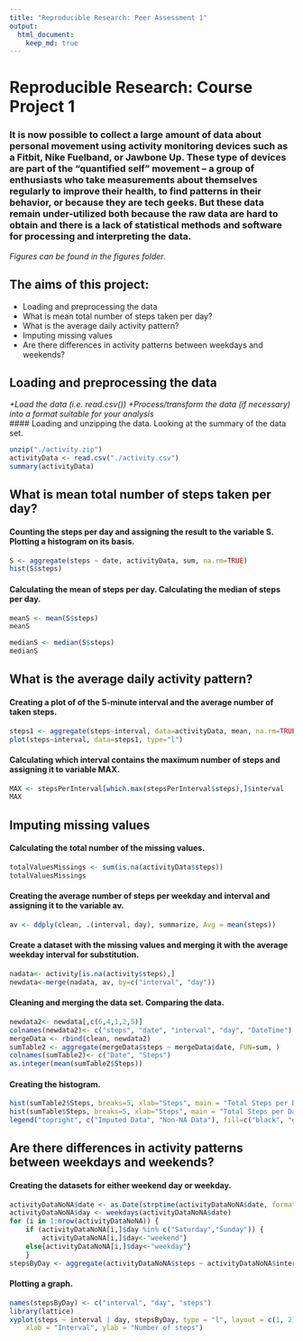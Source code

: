 ```yaml
---
title: "Reproducible Research: Peer Assessment 1"
output: 
  html_document:
    keep_md: true
---
```

# **Reproducible Research: Course Project 1**  
### It is now possible to collect a large amount of data about personal movement using activity monitoring devices such as a Fitbit, Nike Fuelband, or Jawbone Up. These type of devices are part of the “quantified self” movement – a group of enthusiasts who take measurements about themselves regularly to improve their health, to find patterns in their behavior, or because they are tech geeks. But these data remain under-utilized both because the raw data are hard to obtain and there is a lack of statistical methods and software for processing and interpreting the data.
*Figures can be found in the figures folder*.

## The aims of this project:
+ Loading and preprocessing the data
+ What is mean total number of steps taken per day?
+ What is the average daily activity pattern?
+ Imputing missing values
+ Are there differences in activity patterns between weekdays and weekends?

## **Loading and preprocessing the data**
*+Load the data (i.e. read.csv())*
*+Process/transform the data (if necessary) into a format suitable for your analysis*  
#### Loading and unzipping the data. Looking at the summary of the data set. 
```r
unzip("./activity.zip")
activityData <- read.csv("./activity.csv")
summary(activityData)
```

## **What is mean total number of steps taken per day?**
#### Counting the steps per day and assigning the result to the variable S. Plotting a histogram on its basis.
```r
S <- aggregate(steps ~ date, activityData, sum, na.rm=TRUE)
hist(S$steps)
```

#### Calculating the mean of steps per day. Calculating the median of steps per day.
```r
meanS <- mean(S$steps)
meanS
```

```r
medianS <- median(S$steps)
medianS
```

## **What is the average daily activity pattern?**
#### Creating a plot of of the 5-minute interval and the average number of taken steps.
```r
steps1 <- aggregate(steps~interval, data=activityData, mean, na.rm=TRUE)
plot(steps~interval, data=steps1, type="l")
```
#### Calculating which interval contains the maximum number of steps and assigning it to variable MAX.
```r
MAX <- stepsPerInterval[which.max(stepsPerInterval$steps),]$interval
MAX
```

## **Imputing missing values**
#### Calculating the total number of the missing values.
```r
totalValuesMissings <- sum(is.na(activityData$steps))
totalValuesMissings
```
####  Creating the average number of steps per weekday and interval and assigning it to the variable av.
```r
av <- ddply(clean, .(interval, day), summarize, Avg = mean(steps))
```

#### Create a dataset with the missing values and merging it with the average weekday interval for substitution.
```r
nadata<- activity[is.na(activity$steps),]
newdata<-merge(nadata, av, by=c("interval", "day"))
```

#### Cleaning and merging the data set. Comparing the data.
```r
newdata2<- newdata[,c(6,4,1,2,5)]
colnames(newdata2)<- c("steps", "date", "interval", "day", "DateTime")
mergeData <- rbind(clean, newdata2)
sumTable2 <- aggregate(mergeData$steps ~ mergeData$date, FUN=sum, )
colnames(sumTable2)<- c("Date", "Steps")
as.integer(mean(sumTable2$Steps))
```
#### Creating the histogram.
```r
hist(sumTable2$Steps, breaks=5, xlab="Steps", main = "Total Steps per Day with NAs Fixed", col="Black")
hist(sumTable$Steps, breaks=5, xlab="Steps", main = "Total Steps per Day with NAs Fixed", col="Grey", add=T)
legend("topright", c("Imputed Data", "Non-NA Data"), fill=c("black", "grey") )
```

## **Are there differences in activity patterns between weekdays and weekends?**
#### Creating the datasets for either weekend day or weekday.
```r
activityDataNoNA$date <- as.Date(strptime(activityDataNoNA$date, format="%Y-%m-%d"))
activityDataNoNA$day <- weekdays(activityDataNoNA$date)
for (i in 1:nrow(activityDataNoNA)) {
    if (activityDataNoNA[i,]$day %in% c("Saturday","Sunday")) {
        activityDataNoNA[i,]$day<-"weekend"}
    else{activityDataNoNA[i,]$day<-"weekday"}
    }
stepsByDay <- aggregate(activityDataNoNA$steps ~ activityDataNoNA$interval + activityDataNoNA$day, activityDataNoNA, mean)
```
#### Plotting a graph.
```r
names(stepsByDay) <- c("interval", "day", "steps")
library(lattice)
xyplot(steps ~ interval | day, stepsByDay, type = "l", layout = c(1, 2), 
    xlab = "Interval", ylab = "Number of steps")
```
